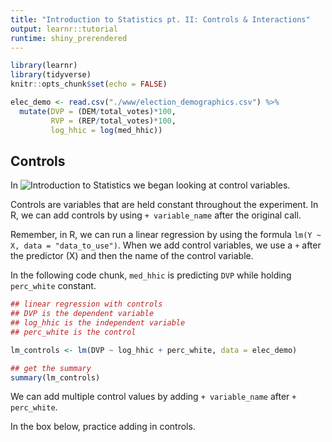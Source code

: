 ```yaml
---
title: "Introduction to Statistics pt. II: Controls & Interactions"
output: learnr::tutorial
runtime: shiny_prerendered
---
```


```r
library(learnr)
library(tidyverse)
knitr::opts_chunk$set(echo = FALSE)
```

```r

elec_demo <- read.csv("./www/election_demographics.csv") %>% 
  mutate(DVP = (DEM/total_votes)*100,
         RVP = (REP/total_votes)*100,
         log_hhic = log(med_hhic))

```

## Controls

In ![Introduction to Statistics]( https://liz-muehlmann.shinyapps.io/intro_stats/) we began looking at control variables.

Controls are variables that are held constant throughout the experiment. In R, we can add controls by using `+ variable_name` after the original call. 

Remember, in R, we can run a linear regression by using the formula `lm(Y ~ X, data = "data_to_use")`. When we add control variables, we use a `+` after the predictor (X) and then the name of the control variable. 

In the following code chunk, `med_hhic` is predicting `DVP` while holding `perc_white` constant. 

```r

## linear regression with controls
## DVP is the dependent variable
## log_hhic is the independent variable
## perc_white is the control

lm_controls <- lm(DVP ~ log_hhic + perc_white, data = elec_demo)

## get the summary
summary(lm_controls)
```

We can add multiple control values by adding `+ variable_name` after `+ perc_white`.

In the box below, practice adding in controls. 

```r


```

